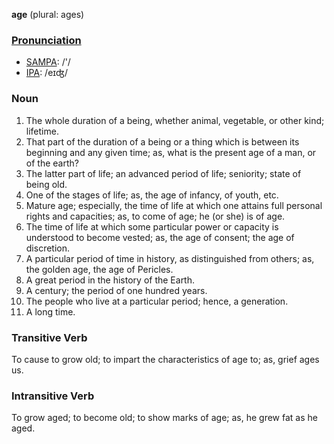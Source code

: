 '''age''' (plural: ages)

===[[Pronunciation]]===
*[[w:SAMPA|SAMPA]]: /'/
*[[w:IPA|IPA]]: /eɪʤ/

===Noun===
#The whole duration of a being, whether animal, vegetable, or other kind; lifetime.
#That part of the duration of a being or a thing which is between its beginning and any given time; as, what is the present age of a man, or of the earth?
#The latter part of life; an advanced period of life; seniority; state of being old.
#One of the stages of life; as, the age of infancy, of youth, etc.
#Mature age; especially, the time of life at which one attains full personal rights and capacities; as, to come of age; he (or she) is of age.
#The time of life at which some particular power or capacity is understood to become vested; as, the age of consent; the age of discretion.
#A particular period of time in history, as distinguished from others; as, the golden age, the age of Pericles.
#A great period in the history of the Earth.
#A century; the period of one hundred years.
#The people who live at a particular period; hence, a generation.
#A long time.

<!--
====Translations====

*[[Breton]]: [[oad]] ''m'' -où (1), [[oadvezh]] ''m'' -ioù, [[hoalad]] ''m'' -où (2)
*[[Dutch]]: [[leeftijd]] ''m'' (1), [[ouderdom]] ''m'' (1), [[tijdperk]] ''n'' (2), [[generatie]] ''f'' (3)
*[[Esperanto]]: [[aĝo]]
*[[Finnish]]: [[ikä]] (1), [[aikakausi]] (2), [[sukupolvi]] (3)
*[[French]]: [[âge]] ''m'' (1); [[époque]] ''f'' (2), [[ère]] ''f''; [[génération]] ''f'' (3)
*[[German]]: [[Alter]] ''f'' (1); [[Epoche]] ''f'' (2), [[Ära]] ''f'' (2); 
*[[Hebrew]]: [[גיל]] ''m''
*[[Indonesian]]: [[umur]] / [[usia]] (1)
*[[Interlingua]]: [[etate]] (1); [[epocha]], [[era]] (2); [[generation]] (3)
*[[Italian]]: [[età]] (1); [[epoca]] (2), [[era]] (2); [[generazione]] (3)
*[[Japanese]]: [[年齢]] ([[ねんれい]], nenrei) (1)
*[[Korean]]: [[나이]] (nai) (1), [[시대]] [時代] (sidae) (2), [[세대]] [世代] (sedae) (3)
*[[Portuguese]]: [[idade]] ''f'' (1); [[época]] ''f'' (2), [[era]] ''f'' (2); [[geração]] ''f'' (3)
*[[Romanian]]: [[vârstă]] ''f'' (2), [[etate]] ''f'' (1), [[epocă]] ''f'' (2); [[eră]] ''f'' (2); [[generaţie]] ''f' (3)
*[[Spanish]]: [[edad]] ''f'' (1); [[época]] ''f'' (2), [[era]] ''f'' (2); [[generación]] ''f'' (3)
*[[Turkish]]: [[yaş]]
-->

===Transitive Verb===
To cause to grow old; to impart the characteristics of age to; as, grief ages us.


===Intransitive Verb===
To grow aged; to become old; to show marks of age; as, he grew fat as he aged.